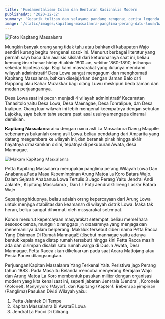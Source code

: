 ```yaml
---
title: 'Fundamentalisme Islam dan Benturan Rasionalis Modern'
publishedAt: '2020-12-12'
summary: 'Secarik tulisan dan selayang pandang mengenai cerita legenda di kampungku, Lajokka'
image: '/static/images/kapitang-massalanra-panglima-perang-datu-lowa/banner.jpg'
---
```


![Foto Kapitang Massalanra](/static/images/kapitang-massalanra-panglima-perang-datu-lowa/banner.jpg)

Mungkin banyak orang yang tidak tahu atau bahkan di kabupaten Wajo sendiri kurang begitu mengenal sosok ini. Menurut berbagai literatur yang pernah saya baca dan analisis silsilah dari keturunannya saat ini, beliau kemungkinan besar hidup
di akhir 1800-an, sekitar 1860-1890, ini hanya sekedar hipotesa saja. Bagi kami masyarakat yang dulunya mendiami wilayah administratif Desa Lowa sangat mengagumi dan menghormati Kapitang Massalanra, bahkan disejajarkan dengan Usman Balo dari Rappang atau Kahar Muzakkar bagi orang Luwu meskipun beda zaman dan medan perjuangannya.

Desa Lowa saat ini pecah menjadi 4 wilayah administratif Kecamatan Tanasitolo yaitu Desa Lowa, Desa Mannagae, Desa Tonralipue, dan Desa Inalipue.
Orang luar wilayah ini lebih mengenal keempatnya dengan sebutan Lajokka, saya belum tahu secara pasti asal usulnya mengapa dinamai demikian.

**Kapitang Massalanra** atau dengan nama asli La Massalanra Daeng Mappile sebenarnya bukanlah orang asli Lowa, beliau pendatang dari Amparita yang datang mengembara ke wilayah ini, dan beranak pinak hingga akhir hayatnya dimakamkan disini, tepatnya di pekuburan Awata, desa Mannagae.

![Makam Kapitang Massalanra](/static/images/kapitang-massalanra-panglima-perang-datu-lowa/makam.jpg)

Petta Kapitang Massalanra merupakan panglima perang Wilayah Lowa Dan Anabanua.Pada Masa Kepemimpinan Arung Matoa La Koro Batara Wajo. Dalam Sejarah Anabanua Lowa Tertulis 3 Jago Perang Yaitu Jendral Andi Jalante , Kapitang Massalanra , Dan La Potji Jendral Gilireng Laskar Batara Wajo.

Sepanjang hidupnya, beliau adalah orang kepercayaan dari Arung Lowa untuk menjaga stabilitas dan keamanan di wilayah distrik Lowa. Maka tak heran, beliau sangat dihormati oleh masyarakat setempat.

Konon menurut kepercayaan masyarakat setempat, beliau memelihara sesosok benda, mungkin dihinggapi jin didalamnya yang menjaga dan menemaninya dalam berperang. Makhluk tersebut diberi nama Petta Racca Yang Disimpan Di Rumah MannagaE (disebut mannagae yaitu adanya bentuk kepala naga diatap rumah tersebut) hingga kini Petta Racca masih ada dan disimpan disalah satu rumah warga di Dusun Awata, Desa Mannagae. Petta Racca akan dikeluarkan pada saat Acara Mattojang atau Pesta Panen dilangsungkan.

Perjuangan Kapitan Massalanra Yang Terkenal Yaitu Peristiwa jago Perang tahun 1883 . Pada Masa itu Belanda mencoba menyerang Kerajaan Wajo dan Arung Matoa La Koro membentuk pasukan militer dengan organisasi modern yang kita kenal saat ini, seperti jabatan Jenerala (Jendral), Koronele (Kolonel), Manynyoro (Mayor), dan Kapitang (Kapten). Beberapa pimpinan (Panglima) Pasukan Divisi Wilayah yaitu:

1. Petta Jalantek Di Tempe
1. Kapitan Massalanra Di AwataE Lowa
1. Jendral La Pocci Di Gilirang.
